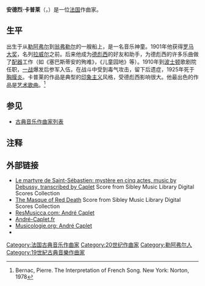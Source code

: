 {{Infobox classical
|中文名 = 卡普莱
|画像 = André Caplet, by Elmer Chickering.jpg
|附注 =
|原文名 = André Caplet
|国别 = 法国
|出生日期 = 1878年11月23日
|出生地 = 英吉利海峡
|逝世日期 = 1925年4月22日(46歲)
|逝世地 = 塞纳河畔讷伊
|所属时期 = 20世纪
|所属乐派 = 印象乐派
|擅长作品类型 = 合唱，室内乐，艺术歌曲
|代表作 = 宗教合唱《耶稣的镜子》，钢琴与管乐五重奏，声乐套曲《拉封丹寓言三首》《法国叙事曲五首》
|师从 = 
|学生 = 
|官方网站 =
}}

'''安德烈·卡普莱'''（{{lang-fr|'''André Caplet'''}}，{{bd|1878年|11月23日|1925年|4月22日}}）是一位[[法国|法国]]作曲家。

==生平==
出生于从[[勒阿弗尔|勒阿弗尔]]到[[翁弗勒尔|翁弗勒尔]]的一艘船上，是一名音乐神童。1901年他获得[[罗马大奖|罗马大奖]]，名列[[拉威尔|拉威尔]]之前。后来他成为[[德彪西|德彪西]]的好友和助手，为德彪西的许多乐曲做了[[配器|配器]]工作（如《塞巴斯蒂安的殉难》，《儿童园地》等）。1910年到[[波士顿|波士顿]]歌剧院任职，[[一战|一战]]爆发后参军入伍，在战斗中受到毒气攻击，留下后遗症，1925年死于[[胸膜炎|胸膜炎]]。卡普莱的作品是典型的[[印象主义音乐|印象主义]]风格，受德彪西影响很大。他最出色的作品是[[艺术歌曲|艺术歌曲]]。<ref>Bernac, Pierre. The Interpretation of French Song. New York: Norton, 1978</ref>

== 参见 ==
* [[古典音乐作曲家列表|古典音乐作曲家列表]]

== 注释==
<references/>

==外部链接==
*[http://hdl.handle.net/1802/4061 Le martyre de Saint-Sébastien: mystère en cinq actes, music by Debussy, transcribed by Caplet] Score from Sibley Music Library Digital Scores Collection
*[https://urresearch.rochester.edu/handle/1802/292/items-by-author?author=Caplet%2C+Andre%CC%81%2C+1878-1925 The Masque of Red Death] {{Wayback|url=https://urresearch.rochester.edu/handle/1802/292/items-by-author?author=Caplet%2C+Andre%CC%81%2C+1878-1925 |date=20190922092122 }} Score from Sibley Music Library Digital Scores Collection
*[https://web.archive.org/web/20071110140239/http://www.resmusica.com/aff_articles.php3?num_art=2875 ResMusicca.com: André Caplet] {{fr icon}}
*[http://www.andre-caplet.fr/ André-Caplet.fr] {{Wayback|url=http://www.andre-caplet.fr/ |date=20210302184210 }} {{fr icon}}
*[http://www.musicologie.org/Biographies/c/caplet_andre.html Musicologie.org: André Caplet] {{Wayback|url=http://www.musicologie.org/Biographies/c/caplet_andre.html |date=20200203234241 }} {{fr icon}}
*{{IMSLP|id=Caplet, André}}

{{Authority control}}

{{DEFAULTSORT:Caplet}}
[[Category:法国古典音乐作曲家|Category:法国古典音乐作曲家]]
[[Category:20世纪作曲家|Category:20世纪作曲家]]
[[Category:勒阿弗尔人|Category:勒阿弗尔人]]
[[Category:19世紀古典音樂作曲家|Category:19世紀古典音樂作曲家]]
